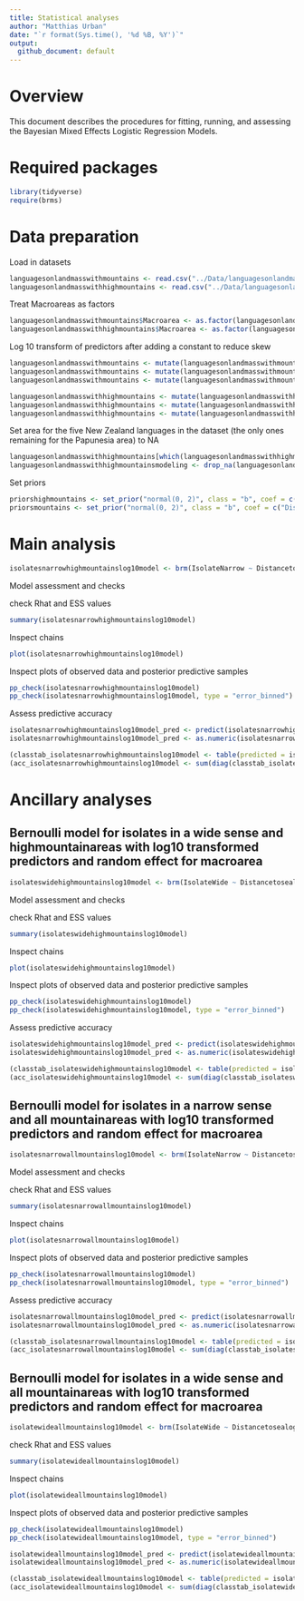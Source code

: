 ---
title: Statistical analyses
author: "Matthias Urban"
date: "`r format(Sys.time(), '%d %B, %Y')`"
output:
  github_document: default
---
# Overview

This document describes the procedures for fitting, running, and assessing the Bayesian Mixed Effects Logistic Regression Models.

# Required packages

```{r message=FALSE}
library(tidyverse)
require(brms)
```

# Data preparation

Load in datasets
```{r}
languagesonlandmasswithmountains <- read.csv("../Data/languagesonlandmasswithmountains.csv", header = T, encoding = "UTF-8")
languagesonlandmasswithhighmountains <- read.csv("../Data/languagesonlandmasswithhighmountains.csv", header = T, encoding = "UTF-8")
```
Treat Macroareas as factors
```{r}
languagesonlandmasswithmountains$Macroarea <- as.factor(languagesonlandmasswithmountains$Macroarea)
languagesonlandmasswithhighmountains$Macroarea <- as.factor(languagesonlandmasswithhighmountains$Macroarea)
```

Log 10 transform of predictors after adding a constant to reduce skew
```{r, cache=TRUE}
languagesonlandmasswithmountains <- mutate(languagesonlandmasswithmountains, Family_ID = ifelse(Family_ID == "", Name, Family_ID))
languagesonlandmasswithmountains <- mutate(languagesonlandmasswithmountains, Distancetosealog10 = log10(Distancetosea + 0.001))
languagesonlandmasswithmountains <- mutate(languagesonlandmasswithmountains, Distancetomountainlog10 = log10(Distancetomountain + 0.001))

languagesonlandmasswithhighmountains <- mutate(languagesonlandmasswithhighmountains, Family_ID = ifelse(Family_ID == "", Name, Family_ID))
languagesonlandmasswithhighmountains <- mutate(languagesonlandmasswithhighmountains, Distancetosealog10 = log10(Distancetosea + 0.001))
languagesonlandmasswithhighmountains <- mutate(languagesonlandmasswithhighmountains, Distancetohighmountainlog10 = log10(Distancetohighmountain + 0.001))
```

Set area for the five New Zealand languages in the dataset (the only ones remaining for the Papunesia area) to NA 
```{r}
languagesonlandmasswithhighmountains[which(languagesonlandmasswithhighmountains$Macroarea == "Papunesia"), "Macroarea"] <- NA
languagesonlandmasswithhighmountainsmodeling <- drop_na(languagesonlandmasswithhighmountains, Macroarea)
```

Set priors
```{r, cache=TRUE}
priorshighmountains <- set_prior("normal(0, 2)", class = "b", coef = c("Distancetosealog10", "Distancetohighmountainlog10"))
priorsmountains <- set_prior("normal(0, 2)", class = "b", coef = c("Distancetosealog10", "Distancetomountainlog10"))
```

# Main analysis
```{r, cache=TRUE, warning=FALSE, message=FALSE, results='hide'}
isolatesnarrowhighmountainslog10model <- brm(IsolateNarrow ~ Distancetosealog10 * Distancetohighmountainlog10 + (1 + (Distancetosealog10 * Distancetohighmountainlog10) | Macroarea), family = "bernoulli", data = languagesonlandmasswithhighmountainsmodeling, warmup = 2000, iter = 3000, chains = 4, prior = priorshighmountains, seed = 68, control = list(adapt_delta = 0.999999, max_treedepth = 20))
```

Model assessment and checks

check Rhat and ESS values
```{r}
summary(isolatesnarrowhighmountainslog10model)
```
Inspect chains
```{r}
plot(isolatesnarrowhighmountainslog10model)
```
Inspect plots of observed data and posterior predictive samples
```{r}
pp_check(isolatesnarrowhighmountainslog10model)
pp_check(isolatesnarrowhighmountainslog10model, type = "error_binned")
```
Assess predictive accuracy
```{r, cache=TRUE}
isolatesnarrowhighmountainslog10model_pred <- predict(isolatesnarrowhighmountainslog10model, type = "response")[, "Estimate"]
isolatesnarrowhighmountainslog10model_pred <- as.numeric(isolatesnarrowhighmountainslog10model_pred > mean(languagesonlandmasswithhighmountainsmodeling$IsolateNarrow))
```
```{r, cache=TRUE}
(classtab_isolatesnarrowhighmountainslog10model <- table(predicted = isolatesnarrowhighmountainslog10model_pred, observed = languagesonlandmasswithhighmountainsmodeling$IsolateNarrow))
(acc_isolatesnarrowhighmountainslog10model <- sum(diag(classtab_isolatesnarrowhighmountainslog10model)) / sum(classtab_isolatesnarrowhighmountainslog10model))
```

# Ancillary analyses

## Bernoulli model for isolates in a wide sense and highmountainareas with log10 transformed predictors and random effect for macroarea
```{r, cache=TRUE, warning=FALSE, message=FALSE, results='hide'}
isolateswidehighmountainslog10model <- brm(IsolateWide ~ Distancetosealog10 * Distancetohighmountainlog10 + (1 + (Distancetosealog10 * Distancetohighmountainlog10) | Macroarea), family = "bernoulli", data = languagesonlandmasswithhighmountainsmodeling, warmup = 2000, iter = 3000, chains = 4, prior = priorshighmountains, seed = 2102, control = list(adapt_delta = 0.999999, max_treedepth = 20))
```

Model assessment and checks

check Rhat and ESS values
```{r}
summary(isolateswidehighmountainslog10model)
```
Inspect chains
```{r}
plot(isolateswidehighmountainslog10model)
```
Inspect plots of observed data and posterior predictive samples
```{r}
pp_check(isolateswidehighmountainslog10model)
pp_check(isolateswidehighmountainslog10model, type = "error_binned")
```
Assess predictive accuracy
```{r, cache=TRUE}
isolateswidehighmountainslog10model_pred <- predict(isolateswidehighmountainslog10model, type = "response")[, "Estimate"]
isolateswidehighmountainslog10model_pred <- as.numeric(isolateswidehighmountainslog10model_pred > mean(languagesonlandmasswithhighmountainsmodeling$IsolateWide))
```
```{r, cache=TRUE}
(classtab_isolateswidehighmountainslog10model <- table(predicted = isolateswidehighmountainslog10model_pred, observed = languagesonlandmasswithhighmountainsmodeling$IsolateWide))
(acc_isolateswidehighmountainslog10model <- sum(diag(classtab_isolateswidehighmountainslog10model)) / sum(classtab_isolateswidehighmountainslog10model))
```

## Bernoulli model for isolates in a narrow sense and all mountainareas with log10 transformed predictors and random effect for macroarea
```{r, cache=TRUE, warning=FALSE, message=FALSE, results='hide'}
isolatesnarrowallmountainslog10model <- brm(IsolateNarrow ~ Distancetosealog10 * Distancetomountainlog10 + (1 + (Distancetosealog10 * Distancetomountainlog10) | Macroarea), family = "bernoulli", data = languagesonlandmasswithmountains, warmup = 2000, iter = 3000, chains = 4, prior = priorsmountains, seed = 2102, control = list(adapt_delta = 0.999999, max_treedepth = 20))
```

Model assessment and checks

check Rhat and ESS values
```{r}
summary(isolatesnarrowallmountainslog10model)
```
Inspect chains
```{r}
plot(isolatesnarrowallmountainslog10model)
```
Inspect plots of observed data and posterior predictive samples
```{r}
pp_check(isolatesnarrowallmountainslog10model)
pp_check(isolatesnarrowallmountainslog10model, type = "error_binned")
```
Assess predictive accuracy
```{r, cache=TRUE}
isolatesnarrowallmountainslog10model_pred <- predict(isolatesnarrowallmountainslog10model, type = "response")[, "Estimate"]
isolatesnarrowallmountainslog10model_pred <- as.numeric(isolatesnarrowallmountainslog10model_pred > mean(languagesonlandmasswithmountains$IsolateNarrow))
```
```{r, cache=TRUE}
(classtab_isolatesnarrowallmountainslog10model <- table(predicted = isolatesnarrowallmountainslog10model_pred, observed = languagesonlandmasswithmountains$IsolateNarrow))
(acc_isolatesnarrowallmountainslog10model <- sum(diag(classtab_isolatesnarrowallmountainslog10model)) / sum(classtab_isolatesnarrowallmountainslog10model))
```

## Bernoulli model for isolates in a wide sense and all mountainareas with log10 transformed predictors and random effect for macroarea
```{r, cache=TRUE, warning=FALSE, message=FALSE, results='hide'}
isolatewideallmountainslog10model <- brm(IsolateWide ~ Distancetosealog10 * Distancetomountainlog10 + (1 + (Distancetosealog10 * Distancetomountainlog10) | Macroarea), family = "bernoulli", data = languagesonlandmasswithmountains, warmup = 2000, iter = 3000, chains = 4, prior = priorsmountains, seed = 2102, control = list(adapt_delta = 0.999999, max_treedepth = 20))
```
check Rhat and ESS values
```{r}
summary(isolatewideallmountainslog10model)
```
Inspect chains
```{r}
plot(isolatewideallmountainslog10model)
```
Inspect plots of observed data and posterior predictive samples
```{r}
pp_check(isolatewideallmountainslog10model)
pp_check(isolatewideallmountainslog10model, type = "error_binned")
```
```{r, cache=TRUE}
isolatewideallmountainslog10model_pred <- predict(isolatewideallmountainslog10model, type = "response")[, "Estimate"]
isolatewideallmountainslog10model_pred <- as.numeric(isolatewideallmountainslog10model_pred > mean(languagesonlandmasswithmountains$IsolateWide))
```
```{r, cache=TRUE}
(classtab_isolatewideallmountainslog10model <- table(predicted = isolatewideallmountainslog10model_pred, observed = languagesonlandmasswithmountains$IsolateWide))
(acc_isolatewideallmountainslog10model <- sum(diag(classtab_isolatewideallmountainslog10model)) / sum(classtab_isolatewideallmountainslog10model))
```